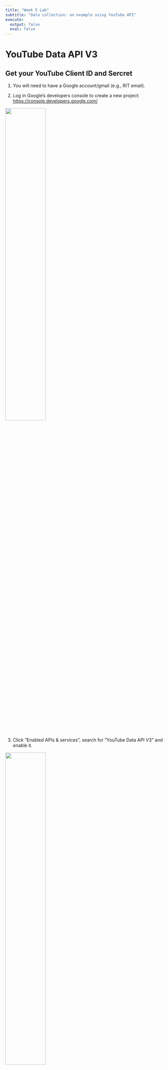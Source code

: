```yaml
---
title: "Week 5 Lab"
subtitle: "Data collection: an example using YouTube API"
execute: 
  output: false
  eval: false
---
```


# YouTube Data API V3

## Get your YouTube Client ID and Sercret

1.  You will need to have a Google account/gmail (e.g., RIT email).

2.  Log in Google's developers console to create a new project: <https://console.developers.google.com/>

![](image/youtube/01.png){width="50%"}

3.  Click "Enabled APIs & services", search for "YouTube Data API V3" and enable it.

![](image/youtube/02.png){width="50%"} ![](image/youtube/02-1.png){width="50%"} ![](image/youtube/02-2.png){width="50%"}

4.  Create your API key, choose "Public data", then restrict the API with only the YouTube Data API V3. ![](image/youtube/03.png){width="50%"} ![](image/youtube/03-1.png){width="50%"} ![](image/youtube/03-2.png){width="50%"}

5.  Create the credentials for your API keys. Configure your OAuth consent screen, choose *internal* user type (if you choose external user, extra steps for authorization might be needed), put in your email contact,then you should be able to see the client ID and secret. Copy and save it, and don't share with others.

![](image/youtube/04.png){width="50%"} ![](image/youtube/04-1.png){width="50%"} ![](image/youtube/04-2.png){width="50%"} ![](image/youtube/04-3.png){width="50%"}

Lastly you might need to add a redirect url into your client ID. Under *Cresidentials*, click on the Client ID you created, then put "http://localhost:1410/" into "Authorized redirect URIs", and save it.

Additionally, if you are making it for external usage, you might need to do an extra step for verification. Under the tab of "OAuth consent screen", click "Publish APP".

## Download YouTube data through `tuber` package.

### Loading package

```r
# install.packages("tuber")
library(tuber)
library(tidyverse)
```

### Authorizing with the client ID and secret

```r
client_id <- "YOUR CLIENT ID"
client_secret <- "YOUR CLIENT SECRET"
yt_oauth(app_id = client_id,
         app_secret = client_secret,
         token = " ")
yt_authorized()
```

If you sign in with your gmail account, click *allow* the authorization, then you should be able to see the following page, which mean you have successfully complete the authorization process and you can now close the page. ![](image/youtube/final.png)

### Collecting comments from a YouTube video

Before collecting the comments, you will need the ID of the video. The ID can be identifid from the url. For instance, we are using a video titled "Exposing the Russian Military Unit Behind a Massacre in Bucha \| Visual Investigations" from the New York Times channel as an example. You can find the ID for this specific video is `IrGZ66uKcl0` (after `v=`) in the URL. ![](image/youtube/videoid.png)

```r
comment <- get_all_comments(video_id = "IrGZ66uKcl0")
```

::: callout-warning
You might run into a error message - "HTTP failure: 401" once in a while, which is highly likely due to the short expiration time for the access token. It seems that there are no systematic ways to fix it for now. But you can remove the `.httr-oauth` file in your working directory and re-authorize it manually again (so I would suggest you to set up the working directory before you start any project)
:::

You can take a quick glimpse at the comments you collected. You probabbly notice that the numbers of observations are different than what you saw on the webpage. Some of them could be filtered by anti-spam bots or some other reasons related to the API. Most of the variables are pretty much self-explanatory based on their names. To be noted, `parentId` specifies the ID of the comment for which replies should be retrieved. In other words, if it shows `NA`, it is **not** a reply. Currently, YouTube only supports replies only for top-level comments. For more details, please refer to [YouTube data API document](https://developers.google.com/youtube/v3/docs).

::: callout-note
Typically, every API will have rate limits, which can restrict the number of times a user or client can access the server within a specified period of time. By default, YouTube data API v3 token grant rate limit is 10,000 grants per day (not necessary equal to the number of comments). You can either apply to raise the daily token limits; or switch to another API when it reaches the rate limits. ![](image/youtube/ratelimit.png){width="50%"}
:::

```r
str(comment)
```

Additionally, you can also get the statistics of the whole videos including the count of view, like, favorite, and comment. To be noted, it will be stored in a `list` rather than a `dataframe`. But we can transform it into a `dataframe` which might be easier to merge or analyze later.

```r
stat <- get_stats(video_id = "IrGZ66uKcl0")
stat_df <- as.data.frame(stat)
```

### Collecting comments from a channel

First you need to identify the channel ID. You can go to the `about` page, click the share icon and `copy channel ID`. For instance, the channel ID for [NYT's channel](https://www.youtube.com/@nytimes) is `UCvsAa96EzubF7zNHJEzvG2g`.

```r
nytstat <- get_channel_stats("UCqnbDFdCpuN8CMEg0VuEBqA")
nytvideos = yt_search(term="", type="video", channel_id = "UCqnbDFdCpuN8CMEg0VuEBqA")
```

In the previous chunk, we would like to collect each video ID in the channel. Then we will extract the IDs and iterate the same function `get_comment_threads` for each ID.

```r
nytcomments <- lapply(as.character(nytvideos$video_id), function(x){get_comment_threads(c(video_id = x), max_results = 20)})
```

```r
nytcomments_df <- nytcomments %>% map_df(as_tibble)
nytcomments_df$videoId <- as.factor(nytcomments_df$videoId)
str(nytcomments_df$videoId )
```

Similarly, you can also get the stats from every video.

```r
nyt_videostat <- lapply(as.character(nytvideos$video_id), function(x){get_stats(c(video_id = x))})
nyt_videostat_df <- nyt_videostat %>% map_df(as_tibble)
nyt_videostat_df <- nyt_videostat_df %>% distinct(id, keep_all = T)
```

And you can merge the video stat with the comments (for later analysis if needed)

```r
nyt_all <- merge(nytcomments_df, nyt_videostat_df, by.x = "videoId", by.y = "id", all.x = T)
```

### Collecting comments from a list

Sometime, you might not need all the videos in a channel. Then you can collect the videos for a specific list. For instance, we are using [`Russia-Ukraine War` playlist](https://www.youtube.com/playlist?list=PL4CGYNsoW2iC67ssBNT-h7nTLbckKZByR) under the New York Times YouTube channel as an example. And you can also identify the playlist ID in the URL, and the playlist ID here is `PL4CGYNsoW2iC67ssBNT-h7nTLbckKZByR`.

![](image/youtube/list.png)

```r
ukraine_list <- get_playlist_items(
                c(playlist_id = "PL4CGYNsoW2iC67ssBNT-h7nTLbckKZByR"),
                max_results = 200)
```

```r
ukraine_comments <- lapply(as.character(ukraine_list$contentDetails.videoId), function(x){ get_comment_threads(c(video_id = x), max_results = 100)})
ukraine_comments_df <- ukraine_comments %>%
                       map_df(as_tibble)
```

```r
ukraine_videostat <- lapply(as.character(ukraine_stat$contentDetails.videoId), function(x){get_stats(c(video_id = x))})
ukraine_videostat_df <- ukraine_videostat %>% map_df(as_tibble)

```


# YouTube Data API V3
